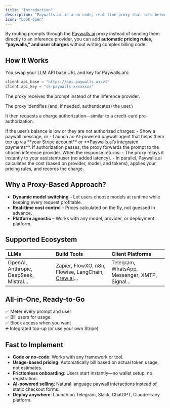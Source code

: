 ```yaml
---
title: "Introduction"
description: "Paywalls.ai is a no-code, real-time proxy that sits between AI assistants and inference providers.  It meters usage, applies dynamic pricing, and handles payments—so developers can monetize any model, anywhere, with guaranteed margins."
icon: "book-open"
---
```


By routing prompts through the [Paywalls.ai](http://Paywalls.ai) proxy instead of sending them directly to an inference provider, you can add **automatic pricing rules, “paywalls,” and user charges** without writing complex billing code.

## How It Works

<Steps>
<Step title="Proxy the request">
You swap your LLM API base URL and key for Paywalls.ai’s:

```python
client.api_base = "https://api.paywalls.ai/v1"
client.api_key = "sk-paywalls-xxxxxxxx"
```

The proxy receives the prompt instead of the inference provider.

</Step>
<Step title="Identify and authorize the user">
The proxy identifies (and, if needed, authenticates) the user.\

It then requests a charge authorization—similar to a credit-card pre-authorization.

</Step>
<Step title="Handle failed authorizations">
If the user’s balance is low or they are not authorized charges:
 - Show a paywall message, or
 - Launch an AI-powered paywall agent that helps them top up via **your Stripe account** or **Paywalls.ai’s integrated payments**.
</Step>
<Step title="Forward the request">
If authorization passes, the proxy forwards the prompt to the chosen inference provider.
</Step>
<Step title="Bill in real time">
When the response returns:
 - The proxy relays it instantly to your assistant/user (no added latency).
 - In parallel, Paywalls.ai calculates the cost (based on provider, model, and tokens), applies your pricing rules, and records the charge.
</Step>
</Steps>

## Why a Proxy-Based Approach?

- **Dynamic model switching** – Let users choose models at runtime while keeping every request profitable.
- **Real-time cost control** – Prices calculated on the fly, not guessed in advance.
- **Platform agnostic** – Works with any model, provider, or deployment platform.

## Supported Ecosystem

| **LLMs**                              | **Build Tools**                                                     | **Client Platforms**                         |
| :------------------------------------ | :------------------------------------------------------------------ | :------------------------------------------- |
| OpenAI, Anthropic, DeepSeek, Mistral… | Zapier, FlowXO, n8n, Flowise, LangChain, [Crew.ai](http://Crew.ai)… | Telegram, WhatsApp, Messenger, XMTP, Signal… |

## All-in-One, Ready-to-Go

✅ Meter every prompt and user\
✅ Bill users for usage\
✅ Block access when you want\
➕ Integrated top-up (or use your own Stripe)

## Fast to Implement

- **Code or no-code**: Works with any framework or tool.
- **Usage-based pricing**: Automatically bill based on actual token usage, not estimates.
- **Frictionless onboarding**: Users start instantly—no wallet setup, no registration.
- **AI-powered selling**: Natural language paywall interactions instead of static checkout forms.
- **Deploy anywhere**: Launch on Telegram, Slack, ChatGPT, Claude—any platform.
